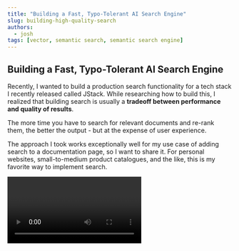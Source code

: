 ```yaml
---
title: "Building a Fast, Typo-Tolerant AI Search Engine"
slug: building-high-quality-search
authors:
  - josh
tags: [vector, semantic search, semantic search engine]
---
```


## Building a Fast, Typo-Tolerant AI Search Engine

Recently, I wanted to build a production search functionality for a tech stack I recently released called JStack. While researching how to build this, I realized that building search is usually a **tradeoff between performance and quality of results**.

The more time you have to search for relevant documents and re-rank them, the better the output - but at the expense of user experience.

The approach I took works exceptionally well for my use case of adding search to a documentation page, so I want to share it. For personal websites, small-to-medium product catalogues, and the like, this is my favorite way to implement search.

<Video id="ERjZGKwO8OkSKd002kkZaW36MHcyBV4wqumGx27ff502s" />

## Intro

I built this search feature inside of a [JStack application](https://jstack.app/), a tech stack for building high-performance Next.js apps. That's why I'm using JStack for this post - but you can follow along just as easily using standard Next, Express, Hono, or anything else. How you connect to your backend is not important to follow along.

To create a new JStack app, use `npx create-jstack-app@latest`.

If we visualize the process of searching, it's really just these steps:

1. Collect the user search query
2. Send the query to our backend
3. Retrieve relevant documents
4. (Optional) Re-rank and weight documents
5. Return and render documents on the frontend

## 1. Collect the User Search Query

Collecting the user input works with nothing more than standard React state. For good measure, we'll also implement debouncing to prevent sending a request to our backend on every keystroke. Instead, we're waiting until the user finishes typing their current thought before firing our backend request:

```tsx title="components/search-bar.tsx"
"use client";

import { useState } from "react";
import { useDebounce } from "../hooks/use-debounce";

export const SearchBar = () => {
  const [searchTerm, setSearchTerm] = useState("");

  const debouncedSearchTerm = useDebounce(searchTerm, 150);

  return <>...</>;
};
```

Our custom `useDebounce` hook is fairly simple, it looks like this:

```tsx title="hooks/use-debounce.ts" use-debounce.ts
import { useEffect, useState } from "react";

export function useDebounce<T>(value: T, delay: number = 500): T {
  const [debouncedValue, setDebouncedValue] = useState<T>(value);

  useEffect(() => {
    const timer = setTimeout(() => {
      setDebouncedValue(value);
    }, delay);

    return () => {
      clearTimeout(timer);
    };
  }, [value, delay]);

  return debouncedValue;
}
```

Now, to actually set the state and collect user input, we'll keep the JSX minimal: a single input with space to render out the results below. This is _not_ a guide on CSS. However, in production I've been using shadcn's `Dialog` component along with some custom styling that you can copy after this article.

```tsx {12-19} title="components/search-bar.tsx"
"use client";

import { useState } from "react";
import { useDebounce } from "../hooks/use-debounce";

export const SearchBar = () => {
  const [searchTerm, setSearchTerm] = useState("");

  const debouncedSearchTerm = useDebounce(searchTerm, 150);

  return (
    <div className="mx-auto mt-20 flex w-full max-w-sm flex-col items-center justify-center">
      <input
        placeholder="Search..."
        className="w-full rounded-lg border border-zinc-700 bg-zinc-800/70 px-4 py-2.5 text-zinc-100 placeholder-zinc-400 outline-none transition-all duration-200 focus:border-[#00e9a3] focus:ring-2 focus:ring-[#00e9a3]/50"
        value={searchTerm}
        onChange={(e) => setSearchTerm(e.target.value)}
      />
    </div>
  );
};
```

## 2. Sending the Search Query to our Backend

The following code uses JStack to send data to our Next.js API. You can just as easily send a simple fetch request to any backend of your choice and pass the encoded search query as a query parameter.

To do this in JStack, we'll create a new `search-router.ts` to handle our search functionality:

```tsx title="server/routers/search-router.ts"
import { z } from "zod";
import { j, publicProcedure } from "../jstack";

export const searchRouter = j.router({
  byQuery: publicProcedure
    .input(z.object({ query: z.string().min(1).max(1000) }))
    .get(async ({ c, ctx, input }) => {
      const { query } = input;

      console.log("✅ Received query:", query);

      return c.superjson([]);
    }),
});
```

This won't handle the actual retrieval of the answer yet, for now we're just checking to see if the request arrived successfully. All that's left to do is wire this router to our JStack's `appRouter` and we'll have a working API endpoint to call for the search:

```tsx title="server/index.ts" {3,13}
import { InferRouterOutputs } from "jstack";
import { j } from "./jstack";
import { searchRouter } from "./routers/search-router";

const api = j
  .router()
  .basePath("/api")
  .use(j.defaults.cors)
  .onError(j.defaults.errorHandler);

const appRouter = j.mergeRouters(api, {
  // ...
  search: searchRouter,
});

export type AppRouter = typeof appRouter;
export type InferOutput = InferRouterOutputs<AppRouter>;

export default appRouter;
```

Our endpoint is now available at `http://localhost:3000/api/search/byQuery` 🎉

**Great.** We have a working endpoint, ready to receive a user request. We also have an input to collect that user search request.

All that's left is to automatically pass the user request to our endpoint once the debounce threshold has passed. **There's a really clever way to do this with react query** - and that's to use the debounced search term as part of the query key.

The reason this is so clever is that while a user is typing, our query remains stale and retains its data. However, once the debounce is triggered and our debounced state is updated once, only then is the query automatically sent to our server to get the freshest data.

Implementing this is not rocket science, just be sure to use the `debouncedSearchTerm` as part of the query key:

```tsx title="components/search-bar.tsx" {13-33}
"use client";

import { client } from "@/lib/client";
import { useQuery } from "@tanstack/react-query";
import { useRef, useState } from "react";
import { useDebounce } from "../hooks/use-debounce";

export const SearchBar = () => {
  const [searchTerm, setSearchTerm] = useState("");

  const debouncedSearchTerm = useDebounce(searchTerm, 150);

  const prevResultsRef = useRef([]);

  const { data: results, isRefetching } = useQuery({
    queryKey: ["search", debouncedSearchTerm],
    queryFn: async () => {
      if (!debouncedSearchTerm) return [];

      const res = await client.search.byQuery.$get({
        query: debouncedSearchTerm,
      });

      const newResults = await res.json();
      prevResultsRef.current = newResults;
      return newResults;
    },
    initialData: [],
    enabled: debouncedSearchTerm.length > 0,
    placeholderData: () => prevResultsRef.current,
  });

  const displayedResults = isRefetching ? prevResultsRef.current : results;

  return (
    <div className="mx-auto mt-20 flex w-full max-w-sm flex-col items-center justify-center">
      <input
        placeholder="Search..."
        className="w-full rounded-lg border border-zinc-700 bg-zinc-800/70 px-4 py-2.5 text-zinc-100 placeholder-zinc-400 outline-none transition-all duration-200 focus:border-[#00e9a3] focus:ring-2 focus:ring-[#00e9a3]/50"
        value={searchTerm}
        onChange={(e) => setSearchTerm(e.target.value)}
      />
    </div>
  );
};
```

You may notice that we also keep track of previous results in a `prevResultsRef`. This is a small detail to maintain current results while a user requests new data. It's not really needed for the search to work, but it improves the user experience later on by preventing flickering during a query retry.

When we enter a query, we now see that a single request for our term is made to our backend (because of the debounce):

<img src="/blog/building-high-quality-search/single-backend-request.png" />

## 3. Retrieving Relevant Documents

Perfect! Everything is set up for us to actually retrieve relevant documents for the user's query. But wait...

**...what documents are we actually searching?**

The answer depends a lot on what kind of data you want to make searchable in your application. For the JStack documentation, we split all markdown files into their natural sections (separated by headings) to index each section separately:

<img src="/blog/building-high-quality-search/section-splitting.png" />

I wrote a simple 70 line script that parses all documentation markdown files and extracts the following metadata:

- Root document title
- Section title
- Section text content
- Heading level (H1, H2, H3)
- Path to source file

This is all the information we need to display useful search results and a snippet of content for each section. Also, including both the section title and content snippets allows us to beautifully highlight matching search terms to make the results more intuitive to understand.

Example of results highlighting:

<img src="/blog/building-high-quality-search/highlighted-search.png" />

You can find the full script that converts the JStack markdown files to searchable vector entries in the [open source JStack repository here](https://github.com/upstash/jstack/blob/main/www/src/scripts/index-docs.ts).

To have a place to store these vectors and make them searchable, I'm using an Upstash Vector Hybrid Index. A hybrid index automatically combines full-text and semantic search when a query is run against it. If you want to copy my exact settings, create your index with the following settings (they work very well for me)

<img src="/blog/building-high-quality-search/create-hybrid-index.png" />

After copying the index environment variables into our indexing script and running it, we'll see that our entire docs appear as searchable vectors in our Upstash vector database. In the case of JStack, that's 62 vectors, each representing a section of the docs:

<img src="/blog/building-high-quality-search/vector-dashboard.png" />

And that's it! We now have a hybrid index that combines literal and semantic search for the best possible results. We can even query it in natural language because it has an embedding model built in. Try running a query right in your Upstash dashboard!

To programmatically use this index to answer user questions, let's install `@upstash/vector` in our project and, if you're following along in JStack, create a simple middleware that makes our vector index accessible to all procedures:

```tsx title="server/jstack.ts" {2,7-8,14-23}
import { Index } from "@upstash/vector";
import { env } from "hono/adapter";
import { jstack } from "jstack";

interface Env {
  Bindings: {
    UPSTASH_VECTOR_REST_URL: string;
    UPSTASH_VECTOR_REST_TOKEN: string;
  };
}

export const j = jstack.init<Env>();

export const vectorMiddleware = j.middleware(async ({ c, next }) => {
  const { UPSTASH_VECTOR_REST_URL, UPSTASH_VECTOR_REST_TOKEN } = env(c);

  const index = new Index({
    url: UPSTASH_VECTOR_REST_URL,
    token: UPSTASH_VECTOR_REST_TOKEN,
  });

  return await next({ index });
});

/**
 * Public (unauthenticated) procedures
 *
 * This is the base piece you use to build new queries and mutations on your API.
 */
export const publicProcedure = j.procedure;
```

We now laid the ground work: we created a hybrid vector index, inserted searchable documents into it and set up the Upstash Vector SDK to now programatically access this data from our app.

## 4. (Optional) Re-rank and Weight Documents

I wanted to include this step even though it is not relevant to our search demo. In real-world applications, you'll often find re-rankers and custom weights assigned to documents. For example, a document may be prioritized in search based on:

- User engagement metrics (view counts, time-on-page)
- User satisfaction with previous search results
- Conversion rates when specific results appear

You can get as complex as you want, and realistically, this plays a role when building enterprise-level search with direct revenue impact. It's something I learned while studying E-Commerce in university, and it's very relevant in practice. For this demo (and basically any search I've ever built) it would be complete overkill.

Still, I find it super interesting to put demos and small-to-medium sized applications into perspective with actual enterprise work.

## 5. Render Documents on the Frontend

We're all ready to use the vector index to process the user query and find relevant documents:

```tsx title="server/routers/search-router.ts" {15,18,21-25}
import { z } from "zod";
import { j, publicProcedure, vectorMiddleware } from "../jstack";

type SearchMetadata = {
  title: string;
  path: string;
  level: number;
  type: string;
  content: string;
  documentTitle: string;
};

export const searchRouter = j.router({
  byQuery: publicProcedure
    .use(vectorMiddleware)
    .input(z.object({ query: z.string().min(1).max(1000) }))
    .get(async ({ c, ctx, input }) => {
      const { index } = ctx;
      const { query } = input;

      const res = await index.query<SearchMetadata>({
        topK: 10,
        data: query,
        includeMetadata: true,
      });

      return c.superjson(res);
    }),
});
```

**And that's all of the heavy lifting done! 🎉**

Once we type a query into our input and the debounce threshold passes, our server automatically answers the query with relevant documents (full-text search and semantic search) from our Upstash Vector database.

Finally, this is our complete and final search bar component to display the search results:

```tsx search-bar.tsx
"use client";

import { client } from "@/lib/client";
import { InferOutput } from "@/server";
import { useQuery } from "@tanstack/react-query";
import { useRef, useState } from "react";
import { useDebounce } from "../hooks/use-debounce";

type SearchOutput = InferOutput["search"]["byQuery"];

export const SearchBar = () => {
  const [searchTerm, setSearchTerm] = useState("");

  const debouncedSearchTerm = useDebounce(searchTerm, 150);

  const prevResultsRef = useRef<SearchOutput>([]);

  const { data: results, isRefetching } = useQuery({
    queryKey: ["search", debouncedSearchTerm],
    queryFn: async () => {
      if (!debouncedSearchTerm) return [];

      const res = await client.search.byQuery.$get({
        query: debouncedSearchTerm,
      });

      const newResults = await res.json();
      prevResultsRef.current = newResults;
      return newResults;
    },
    initialData: [],
    enabled: debouncedSearchTerm.length > 0,
    placeholderData: () => prevResultsRef.current,
  });

  const displayedResults = isRefetching ? prevResultsRef.current : results;

  return (
    <div className="mx-auto mt-20 flex w-full max-w-sm flex-col items-center justify-center">
      <input
        placeholder="Search..."
        className="w-full rounded-lg border border-zinc-700 bg-zinc-800/70 px-4 py-2.5 text-zinc-100 placeholder-zinc-400 outline-none transition-all duration-200 focus:border-[#00e9a3] focus:ring-2 focus:ring-[#00e9a3]/50"
        value={searchTerm}
        onChange={(e) => setSearchTerm(e.target.value)}
      />

      {displayedResults.length > 0 && (
        <div className="relative mt-2 min-h-0 w-full flex-1 rounded-lg border border-zinc-700/50 bg-zinc-800/50 shadow-lg backdrop-blur-sm">
          <div className="pointer-events-none absolute inset-x-0 top-0 z-10 h-4 bg-gradient-to-b from-zinc-800/95 to-transparent" />
          <ul
            className="scrollbar-thin scrollbar-thumb-zinc-600 scrollbar-track-zinc-800/30 h-full max-h-[32rem] overflow-y-auto overflow-x-hidden pr-2"
            role="listbox"
            style={{
              scrollbarWidth: "thin",
              scrollbarColor: "#52525b #27272a",
            }}
          >
            {displayedResults.map((result, index) => (
              <li
                key={index}
                id={`result-${index}`}
                role="option"
                className="mx-1 my-1 cursor-pointer rounded-lg px-4 py-4 transition-colors duration-150 hover:bg-zinc-700/50"
                onClick={() => {
                  if (result.metadata) {
                    // normally: push to URL on select
                    console.log("Selected:", result.metadata.title);
                  }
                }}
              >
                <h3 className="text-lg font-medium text-zinc-100">
                  {result.metadata?.documentTitle || ""}
                </h3>
                <p className="mt-1 text-sm text-[#00e9a3]">
                  {result.metadata?.title || ""}
                </p>
                <p className="mt-2 text-sm leading-relaxed text-zinc-300">
                  {result.metadata?.content
                    ? result.metadata.content.length > 125
                      ? `${result.metadata.content.substring(0, 125)}...`
                      : result.metadata.content
                    : ""}
                </p>
              </li>
            ))}
          </ul>
        </div>
      )}
    </div>
  );
};
```

## Conclusion

We just built a typo-tolerant full-text + semantic search engine! The results look like this:

<Video id="ERjZGKwO8OkSKd002kkZaW36MHcyBV4wqumGx27ff502s" />

One thing I would like to see that Upstash Vector does not yet support is custom re-ranking of results and synonyms. These could improve the search quality even more. Other than that, I really liked how easy this was to implement, and that the best results are usually at or near the top of the search.

You can find the full production implementation in the [open source JStack GitHub repository](https://github.com/upstash/jstack/tree/main/www). :)

Cheers for reading! If you have any feedback or would like to be a guest author on Upstash, drop me a line at `josh@upstash.com` 🙌

